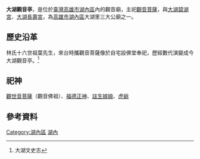 
{{東亞廟宇
| name = 大湖觀音亭
| img = File:湖內大湖觀音亭.jpg
| img_capt = 
| image_width = 250px
| location = {{TWN}}[[高雄市|高雄市]][[湖內區|湖內區]]湖內區民權路157號
| god = [[觀音菩薩|觀音菩薩]]
| type = 
| struct =  
| open_year =[[清|清]][[咸豐|咸豐]]元年（公元1851年）
| cere_date =[[農曆|農曆]][[二月十九日|二月十九日]]（觀音菩薩聖誕日）<br/>[[農曆|農曆]][[六月十九日|六月十九日]]（觀音菩薩成道日）<br/>[[農曆|農曆]][[九月十九日|九月十九日]]（觀音菩薩出家日） 
|}}

'''大湖觀音亭'''，是位於[[臺灣|臺灣]][[高雄市|高雄市]][[湖內區|湖內區]]內的觀音廟，主祀[[觀音菩薩|觀音菩薩]]，與[[大湖碧湖宮|大湖碧湖宮]]、[[大湖長壽宮|大湖長壽宮]]，為[[高雄市|高雄市]][[湖內區|湖內區]]大湖里三大公廟之一。

==歷史沿革==
林氏十六世祖葉先生，來台時攜觀音菩薩像於自宅設佛堂奉祀，歷經數代演變成今大湖觀音亭。<ref>大湖文史志</ref>

==祀神==
[[觀世音菩薩|觀世音菩薩]]（觀音佛祖）、[[福德正神|福德正神]]、[[註生娘娘|註生娘娘]]、[[虎爺|虎爺]]

==參考資料==
{{reflist}}

[[Category:湖內區|Category:湖內區]]
[[Category:高雄市觀音寺|湖內]]